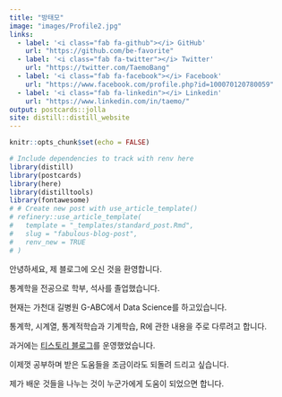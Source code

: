 ```yaml
---
title: "방태모"
image: "images/Profile2.jpg"
links:
  - label: '<i class="fab fa-github"></i> GitHub'
    url: "https://github.com/be-favorite"
  - label: '<i class="fab fa-twitter"></i> Twitter'
    url: "https://twitter.com/TaemoBang"
  - label: '<i class="fab fa-facebook"></i> Facebook'
    url: "https://www.facebook.com/profile.php?id=100070120780059"
  - label: '<i class="fab fa-linkedin"></i> Linkedin'
    url: "https://www.linkedin.com/in/taemo/"
output: postcards::jolla
site: distill::distill_website
---
```


```r
knitr::opts_chunk$set(echo = FALSE)
```

```r
# Include dependencies to track with renv here
library(distill)
library(postcards)
library(here)
library(distilltools)
library(fontawesome)
# # Create new post with use_article_template()
# refinery::use_article_template(
#   template = "_templates/standard_post.Rmd",
#   slug = "fabulous-blog-post", 
#   renv_new = TRUE
# )
```

안녕하세요, 제 블로그에 오신 것을 환영합니다.

통계학을 전공으로 학부, 석사를 졸업했습니다.

현재는 가천대 길병원 G-ABC에서 Data Science를 하고있습니다. 

통계학, 시계열, 통계적학습과 기계학습, R에 관한 내용을 주로 다루려고 합니다.

과거에는 [티스토리 블로그](https://be-favorite.tistory.com)를 운영했었습니다. 

이제껏 공부하며 받은 도움들을 조금이라도 되돌려 드리고 싶습니다.

제가 배운 것들을 나누는 것이 누군가에게 도움이 되었으면 합니다.